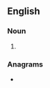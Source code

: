 {{also|Gues|gués|guês|gües}}
==English==

===Noun===
{{head|en|noun form}}

# {{plural of|gue|lang=en}}

===Anagrams===
* {{anagrams|en|a=egsu|Guse|Segu}}